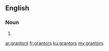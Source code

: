 ==English==

===Noun===
{{head|en|plural}}

# {{plural of|grantor|lang=en|nocat=1}}

[[ar:grantors]]
[[fr:grantors]]
[[ku:grantors]]
[[my:grantors]]